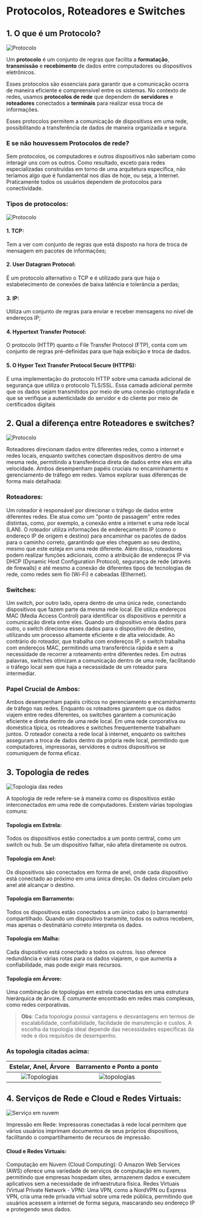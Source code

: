 # Protocolos, Roteadores e Switches

## 1. O que é um Protocolo?
![Protocolo](/assets/img/potrocolo-server.png)

Um **protocolo** é um conjunto de regras que facilita a **formatação**, **transmissão** e **recebimento** de dados entre computadores ou dispositivos eletrônicos. 

Esses protocolos são essenciais para garantir que a comunicação ocorra de maneira eficiente e compreensível entre os sistemas. No contexto de redes, usamos **protocolos de rede** que dependem de **servidores** e **roteadores** conectados a **terminais** para realizar essa troca de informações.

Esses protocolos permitem a comunicação de dispositivos em uma rede, possibilitando a transferência de dados de maneira organizada e segura.

### E se não houvessem Protocolos de rede?
Sem protocolos, os computadores e outros dispositivos não saberiam como interagir uns com os outros. Como resultado, exceto para redes especializadas construídas em torno de uma arquitetura específica, não teríamos algo que é fundamental nos dias de hoje, ou seja, a Internet. Praticamente todos os usuários dependem de protocolos para conectividade.

### Tipos de protocolos:
![Protocolo](/assets/img/protocolo-img.jpg)
#### 1. TCP:
Tem a ver com conjunto de regras que está disposto na hora de troca de mensagem em pacotes de informações;

#### 2. User Datagram Protocol:
É um protocolo alternativo o TCP e é  utilizado para que haja o estabelecimento de conexões de baixa latência e tolerância a perdas;

#### 3. IP:
Utiliza um conjunto de regras para enviar e receber mensagens no nível de endereços IP;

#### 4. Hypertext Transfer Protocol:
O protocolo (HTTP) quanto o File Transfer Protocol (FTP), conta com um conjunto de regras pré-definidas para que haja exibição e troca de dados.

#### 5. O Hyper Text Transfer Protocol Secure (HTTPS):
E uma implementação do protocolo HTTP sobre uma camada adicional de segurança que utiliza o protocolo TLS/SSL. Essa camada adicional permite que os dados sejam transmitidos por meio de uma conexão criptografada e que se verifique a autenticidade do servidor e do cliente por meio de certificados digitais


## 2. Qual a diferença entre Roteadores e switches?

![Protocolo](/assets/img/roteador-vs-switch.webp)

Roteadores direcionam dados entre diferentes redes, como a internet e redes locais, enquanto switches conectam dispositivos
dentro de uma mesma rede, permitindo a transferência direta de dados entre eles em alta velocidade. Ambos desempenham papéis 
cruciais no encaminhamento e gerenciamento de tráfego em redes. Vamos explorar suas diferenças de forma mais detalhada:

### Roteadores:
 Um roteador é responsável por direcionar o tráfego de dados entre diferentes redes. Ele atua como um "ponto de passagem"
 entre redes distintas, como, por exemplo, a conexão entre a internet e uma rede local (LAN). O roteador utiliza informações de 
 endereçamento IP (como o endereço IP de origem e destino) para encaminhar os pacotes de dados para o caminho correto, garantindo que
 eles cheguem ao seu destino, mesmo que este esteja em uma rede diferente. Além disso, roteadores podem realizar funções adicionais, 
 como a atribuição de endereços IP via DHCP (Dynamic Host Configuration Protocol), segurança de rede (através de firewalls) e até 
 mesmo a conexão de diferentes tipos de tecnologias de rede, como redes sem fio (Wi-Fi) e cabeadas (Ethernet).

### Switches:
 Um switch, por outro lado, opera dentro de uma única rede, conectando dispositivos que fazem parte 
 da mesma rede local. Ele utiliza endereços MAC (Media Access Control) para identificar os dispositivos e permitir a 
 comunicação direta entre eles. Quando um dispositivo envia dados para outro, o switch direciona esses dados para o dispositivo
 de destino, utilizando um processo altamente eficiente e de alta velocidade. Ao contrário do roteador, que trabalha com endereços IP, 
 o switch trabalha com endereços MAC, permitindo uma transferência rápida e sem a necessidade de recorrer a roteamento entre diferentes 
 redes. Em outras palavras, switches otimizam a comunicação dentro de uma rede, facilitando o tráfego local sem que haja a necessidade 
 de um roteador para intermediar.

### Papel Crucial de Ambos:

Ambos desempenham papéis críticos no gerenciamento e encaminhamento de tráfego nas redes. Enquanto os roteadores garantem que os dados viajem entre redes diferentes, os switches garantem a comunicação eficiente e direta dentro de uma rede local.
Em uma rede corporativa ou doméstica típica, os roteadores e switches frequentemente trabalham juntos. O roteador conecta a rede local à internet, enquanto os switches asseguram a troca de dados dentro da própria rede local, permitindo que computadores, impressoras, servidores e outros dispositivos se comuniquem de forma eficaz.

## 3. Topologia de redes

![Topologia das redes](/assets/img/topologia-das-redes.png)

A topologia de rede refere-se à maneira como os dispositivos estão interconectados em uma rede de computadores. Existem várias topologias comuns:

#### Topologia em Estrela: 
Todos os dispositivos estão conectados a um ponto central, como um switch ou hub. Se um dispositivo falhar, não afeta diretamente os outros. 
#### Topologia em Anel: 
Os dispositivos são conectados em forma de anel, onde cada dispositivo está conectado ao próximo em uma única direção. Os dados circulam pelo anel até alcançar o destino.
#### Topologia em Barramento: 
Todos os dispositivos estão conectados a um único cabo (o barramento) compartilhado. Quando um dispositivo transmite, todos os outros recebem, mas apenas o destinatário correto interpreta os dados. 
#### Topologia em Malha: 
Cada dispositivo está conectado a todos os outros. Isso oferece redundância e várias rotas para os dados viajarem, o que aumenta a confiabilidade, mas pode exigir mais recursos.
#### Topologia em Árvore:
Uma combinação de topologias em estrela conectadas em uma estrutura hierárquica de árvore. É comumente encontrado em redes mais complexas, como redes corporativas.

>**Obs**: Cada topologia possui vantagens e desvantagens em termos de escalabilidade, confiabilidade, facilidade de manutenção e custos. A escolha da topologia ideal depende das necessidades específicas da rede e dos requisitos de desempenho.

### As topologia citadas acima:

   Estelar, Anel,  Árvore     |  Barramento e Ponto a ponto  
:-------------------------:|:-------------------------:
![Topologias](/assets/img/topolia-1.png)  |  ![topologias](/assets/img/topologia-2.png) 

## 4. Serviços de Rede e Cloud e Redes Virtuais:

![Serviço em nuvem](/assets/img/cloud-service.jpg)

Impressão em Rede: Impressoras conectadas à rede local permitem que vários usuários imprimam documentos de seus 
próprios dispositivos, facilitando o compartilhamento de recursos de impressão.

#### Cloud e Redes Virtuais:
Computação em Nuvem (Cloud Computing): O Amazon Web Services (AWS) oferece uma variedade de serviços de computação em nuvem, permitindo que empresas hospedam sites, armazenem dados e executem aplicativos sem a necessidade de infraestrutura física.
Redes Virtuais (Virtual Private Network - VPN): Uma VPN, como a NordVPN ou Express VPN, cria uma rede privada virtual sobre uma rede pública, permitindo que usuários acessem a internet de forma segura, mascarando seu endereço IP e protegendo seus dados.
